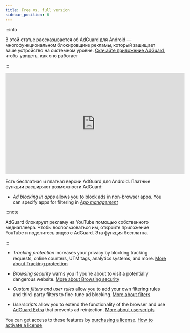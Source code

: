 ```yaml
---
title: Free vs. full version
sidebar_position: 6
---
```


:::info

В этой статье рассказывается об AdGuard для Android — многофункциональном блокировщике рекламы, который защищает ваше устройство на системном уровне. [Скачайте приложение AdGuard](https://agrd.io/download-kb-adblock), чтобы увидеть, как оно работает

:::

<iframe width="560" height="315" src="https://www.youtube-nocookie.com/embed/xNOeHpZgjFo" title="YouTube video player" frameborder="0" allow="accelerometer; autoplay; clipboard-write; encrypted-media; gyroscope; picture-in-picture" allowfullscreen></iframe>

Есть бесплатная и платная версии AdGuard для Android. Платные функции расширяют возможности AdGuard:

- _Ad blocking in apps_ allows you to block ads in non-browser apps. You can specify apps for filtering in [_App management_](/adguard-for-android/features/app-management)

:::note

AdGuard блокирует рекламу на YouTube помощью собственного медиаплеера. Чтобы воспользоваться им, откройте приложение YouTube и поделитесь видео с AdGuard. Эта функция бесплатна.

:::

- _Tracking protection_ increases your privacy by blocking tracking requests, online counters, UTM tags, analytics systems, and more. [More about Tracking protection](/adguard-for-android/features/protection/tracking-protection)

- _Browsing security_ warns you if you're about to visit a potentially dangerous website. [More about Browsing security](/adguard-for-android/features/protection/browsing-security)

- _Custom filters and user rules_ allow you to add your own filtering rules and third-party filters to fine-tune ad blocking. [More about filters](/adguard-for-android/features/settings#filters)

- _Userscripts_ allow you to extend the functionality of the browser and use [AdGuard Extra](/adguard-for-android/features/settings#adguard-extra) that prevents ad reinjection. [More about userscripts](/adguard-for-android/features/settings#userscripts)

You can get access to these features by [purchasing a license](https://adguard.com/license.html). [How to activate a license](/general/license/activation/#activating-adguard-for-android)
